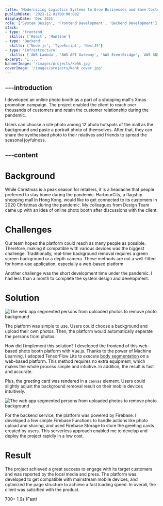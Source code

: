 ```yaml
---
title: 'Modernizing Logistics Systems to Grow Businesses and Save Costs'
publishDate: '2021-12-01T00:00:00Z'
displayDate: 'Dec 2021'
role: ['System Design', 'Frontend Development', 'Backend Development']
stack:
- type: 'Frontend'
  skills: ['React', 'Mantine']
- type: 'Backend'
  skills: ['Node.js', 'TypeScript', 'NestJS']
- type: 'Infrastructure'
  skills: ['AWS Lambda', 'AWS API Gateway', 'AWS EventBridge', 'AWS SQS']
excerpt: "I ... "
bannerImage: '/images/projects/kehk.jpg'
coverImage: '/images/projects/kehk_cover.jpg'
---
```


---introduction
---
I developed an online photo booth as a part of a shopping mall's Xmas promotion campaign. The project enabled the client to reach over thousands of customers and retain the customer relationship during the pandemic.

Users can choose a site photo among 12 photo hotspots of the mall as the background and paste a portrait photo of themselves. After that, they can share the synthesised photo to their relatives and friends to spread the seasonal joyfulness.

---content
---
# Background
While Christmas is a peak season for retailers, it is a headache that people preferred to stay home during the pandemic. HarbourCity, a flagship shopping mall in Hong Kong, would like to get connected to its customers in 2020 Christmas during the pandemic. My colleagues from Design Team came up with an idea of online photo booth after discussions with the client.

# Challenges
Our team hoped the platform could reach as many people as possible. Therefore, making it compatible with various devices was the biggest challenge. Traditionally, real-time background removal requires a green screen background or a depth camera. These methods are not a well-fitted for home-use application, especially a web-based platform.

Another challenge was the short development time under the pandemic. I had less than a month to complete the system design and development.

# Solution
<Image src="/images/projects/harbourcity_xmas_flow.jpg" alt="The web app segmented persons from uploaded photos to remove photo background" caption="Flow of the Photo Booth" />

The platform was simple to use. Users could choose a background and upload their own photos. Then, the platform would automatically separate the persons from photos.

How did I implement this solution? I developed the frontend of this web-based photo booth platform with Vue.js. Thanks to the power of Machine Learning, I adopted TensorFlow Lite to execute [body segmentation](https://blog.tensorflow.org/2022/01/body-segmentation.html) on a web-based platform. This method requires no extra equipment, which makes the whole process simple and intuitive. In addition, the result is fast and accurate.

Plus, the greeting card was rendered in a `canvas` element. Users could slightly adjust the background removal result on their mobile devices intuitively.

<Image src="/images/projects/harbourcity_xmas_segment.jpg" alt="The web app segmented persons from uploaded photos to remove photo background" caption="Process of Person Segmentation" />

For the backend service, the platform was powered by Firebase. I developed a few simple Firebase Functions to handle actions like photo upload and sharing, and used Firebase Storage to store the greeting cards created by users. This serverless approach enabled me to develop and deploy the project rapidly in a low cost.

# Result
The project achieved a great success to engage with its target customers and was reported by the local media and press. The platform was developed to get compatible with mainstream mobile devices, and optimized the page structure to achieve a fast loading speed. In overall, the client was satisified with the product.

<Stats>
    <StatItem label="Digital greeting cards created">700+</StatItem>
    <StatItem label="Google Speed Index">1.6s <span className="text-lg">(Fast)</span></StatItem>
</Stats>
